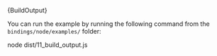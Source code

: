 
<DotEnvWarning/>

<CodeBlock className="language-typescript">
  {BuildOutput}
</CodeBlock>

You can run the example by running the following command from the `bindings/node/examples/` folder:

<CodeBlock className="language-bash">
    node dist/11_build_output.js
</CodeBlock>
